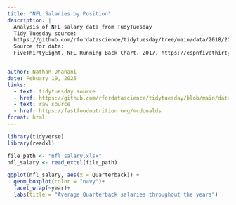 ```yaml
---
title: "NFL Salaries by Position"
description: |
  Analysis of NFL salary data from TudyTuesday 
  Tidy Tuesday source: 
  https://github.com/rfordatascience/tidytuesday/tree/main/data/2018/2018-04-09
  Source for data:
  FiveThirtyEight. NFL Running Back Chart. 2017. https://espnfivethirtyeight.files.wordpress.com/2017/05/morris-nflrb-1.png?w=575&h=488&quality=90&strip=info. Accessed 19 Feb. 2025.


author: Nathan Dhanani
date: Febuary 19, 2025
links:
  - text: tidytuesday source
  - href: https://github.com/rfordatascience/tidytuesday/blob/main/data/2018/2018-09-04/fastfood_calories.csv
  - text: raw source
  - href: https://fastfoodnutrition.org/mcdonalds 
format: html
---
```


```r
library(tidyverse)
library(readxl)

file_path <- "nfl_salary.xlsx"
nfl_salary <- read_excel(file_path)

ggplot(nfl_salary, aes(x = Quarterback)) +
  geom_boxplot(color = "navy")+
  facet_wrap(~year)+
  labs(title = "Average Quarterback salaries throughout the years")


```